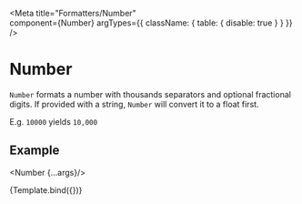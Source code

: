 
<Meta
  title="Formatters/Number"  
  component={Number}
  argTypes={{
    className: { table: { disable: true } }
  }}
/>

# Number

`Number` formats a number with thousands separators and optional fractional digits. If provided
with a string, `Number` will convert it to a float first.
  
E.g. `10000` yields `10,000`

<ArgsTable of={Number}/>

## Example

<Number {...args}/>

<Canvas>
  <Story
    name="Properties"
    args={{ value: 50000, decimals: 2 }}>
    {Template.bind({})}
  </Story>
</Canvas>

